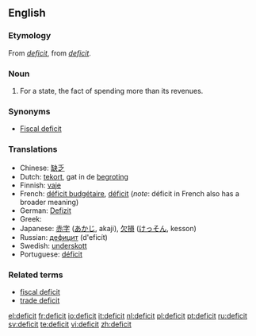 {{see|déficit}}
==English==

===Etymology===
From {{F.}} ''[[déficit|deficit]]'', from {{L.}} ''[[#Latin|deficit]]''.

===Noun===
{{wikipedia}}
{{en-noun}}

# For a state, the fact of spending more than its revenues.

===Synonyms===
*[[Fiscal deficit]]

===Translations===
{{rfc-level|Translations at L3+ (AutoFormat would have corrected level of Synonyms)}}
*Chinese: [[缺乏]]
*Dutch: [[tekort]], gat {{n}} in de [[begroting]] {{f}}
*Finnish: [[vaje]]
*French: [[déficit budgétaire]], [[déficit]] (''note'': déficit in French also has a broader meaning)
*German: [[Defizit]] {{n}}
*Greek: {{t|el|έλλειμμα|n}}
*Japanese: [[赤字]] ([[あかじ]], akaji), [[欠損]] ([[けっそん]], kesson)
*Russian: [[дефицит]] (d'eficít) {{m}}
*Swedish: [[underskott]]
*Portuguese: [[déficit]]

===Related terms===
*[[fiscal deficit]]
*[[trade deficit]]

[[el:deficit]]
[[fr:deficit]]
[[io:deficit]]
[[it:deficit]]
[[nl:deficit]]
[[pl:deficit]]
[[pt:deficit]]
[[ru:deficit]]
[[sv:deficit]]
[[te:deficit]]
[[vi:deficit]]
[[zh:deficit]]